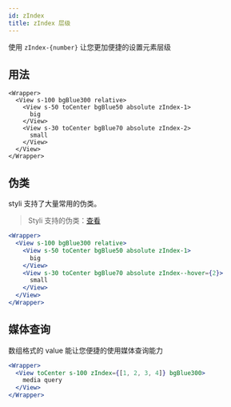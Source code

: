 ```yaml
---
id: zIndex
title: zIndex 层级
---
```


使用 `zIndex-{number}` 让您更加便捷的设置元素层级

## 用法

```tsx live
<Wrapper>
  <View s-100 bgBlue300 relative>
    <View s-50 toCenter bgBlue50 absolute zIndex-1>
      big
    </View>
    <View s-30 toCenter bgBlue70 absolute zIndex-2>
      small
    </View>
  </View>
</Wrapper>
```

## 伪类

styli 支持了大量常用的伪类。

> Styli 支持的伪类：[查看](/docs/pseudo)

```jsx live
<Wrapper>
  <View s-100 bgBlue300 relative>
    <View s-50 toCenter bgBlue50 absolute zIndex-1>
      big
    </View>
    <View s-30 toCenter bgBlue70 absolute zIndex--hover={2}>
      small
    </View>
  </View>
</Wrapper>
```

## 媒体查询

数组格式的 value 能让您便捷的使用媒体查询能力

```jsx live
<Wrapper>
  <View toCenter s-100 zIndex={[1, 2, 3, 4]} bgBlue300>
    media query
  </View>
</Wrapper>
```
